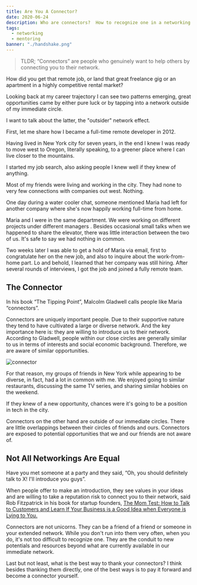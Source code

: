 ```yaml
---
title: Are You A Connector?
date: 2020-06-24
description: Who are connectors?  How to recognize one in a networking opportunity.  Be a connector and help others.
tags:
  - networking
  - mentoring
banner: "./handshake.png"
---
```

>TLDR;  “Connectors” are people who genuinely want to help others by connecting you to their network.

How did you get that remote job, or land that great freelance gig or an apartment in a highly competitive rental market?

Looking back at my career trajectory I can see two patterns emerging, great opportunities came by either pure luck or by tapping into a network outside of my immediate circle.

I want to talk about the latter, the "outsider" network effect. 

First,  let me share how I became a full-time remote developer in 2012.

Having lived in New York city for seven years, in the end I knew I was ready to move west to Oregon, literally speaking, to a greener place where I can live closer to the mountains.

I started my job search, also asking people I knew well if they knew of anything. 

Most of my friends were living and working in the city.  They had none to very few connections with companies out west.  Nothing.

One day during a water cooler chat, someone mentioned Maria had left for another company where she's now happily working full-time from home.

Maria and I were in the same department.  We were working on different projects under different managers .  Besides occasional small talks when we happened to share the elevator, there was little interaction between the two of us.  It's safe to say we had nothing in common.

Two weeks later I was able to get a hold of Maria via email, first to congratulate her on the new job, and also to inquire about the work-from-home part.  Lo and behold, I learned that her company was still hiring.  After several rounds of interviews, I got the job and joined a fully remote team. 

## The Connector
In his book “The Tipping Point”, Malcolm Gladwell calls people like Maria “connectors”.

Connectors are uniquely important people.  Due to their supportive nature they tend to have cultivated a large or diverse network.  And the key importance here is: they are willing to introduce us to their network.  According to Gladwell, people within our close circles are generally similar to us in terms of interests and social economic background.  Therefore, we are aware of similar opportunities.

![connector](./connector.png)


For that reason, my groups of friends in New York while appearing to be diverse, in fact, had a lot in common with me.  We enjoyed going to similar restaurants, discussing the same TV series, and sharing similar hobbies on the weekend.

If they knew of a new opportunity, chances were it's going to be a position in tech in the city.

Connectors on the other hand are outside of our immediate circles.  There are little overlappings between their circles of friends and ours.  Connectors are exposed to potential opportunities that we and our friends are not aware of.

## Not All Networkings Are Equal

Have you met someone at a party and they said, “Oh, you should definitely talk to X!  I'll introduce you guys”.

When people offer to make an introduction, they see values in your ideas and are willing to take a reputation risk to connect you to their network, said Rob Fitzpatrick in his book for startup founders, [The Mom Test: How to Talk to Customers and Learn If Your Business is a Good Idea when Everyone is Lying to You.](http://momtestbook.com)

Connectors are not unicorns.  They can be a friend of a friend or someone in your extended network.   While you don't run into them very often, when you do, it's not too difficult to recognize one.  They are the conduit to new potentials and resources beyond what are currently available in our immediate network.

Last but not least, what is the best way to thank your connectors?  I think besides thanking them directly, one of the best ways is to pay it forward and become a connector yourself. 


